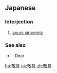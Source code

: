 ==Japanese==
{{ja-kanjitab|けい|ぐ|yomi=o}}

===Interjection===
{{ja-pos|interjection|けいぐ}}

# [[yours sincerely]]

===See also===
* {{ja-r|拝啓|はいけい}}: Dear

[[hu:敬具]]
[[uk:敬具]]
[[zh:敬具]]